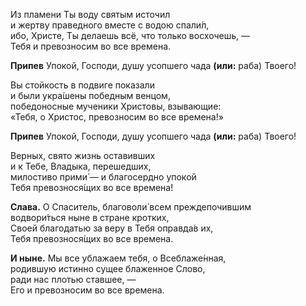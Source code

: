 Из пламени Ты воду святым источил  
и жертву праведного вместе с водою спали́л,  
ибо, Христе, Ты делаешь всё, что только восхочешь, —  
Тебя и превозносим во все времена.

**Припев** Упокой, Господи, душу усопшего чада **(или:** раба<R>)</R> Твоего!

Вы стойкость в подвиге показали  
и были укра́шены победным венцом,  
победоносные мученики Христовы, взывающие:  
«Тебя, о Христос, превозносим во все времена!»

**Припев** Упокой, Господи, душу усопшего чада **(или:** раба<R>)</R> Твоего!

Верных, свято жизнь оставивших  
и к Тебе, Владыка, перешедших,  
милостиво прими́ — и благосердно упокой  
Тебя превознося́щих во все времена!

**Слава.** О Спаситель, благоволи́ всем преждепочившим  
водвори́ться ныне в стране кротких,  
Своей благодатью за веру в Тебя оправда́в их,  
Тебя превознося́щих во все времена.

**И ныне.** Мы все ублажаем тебя, о Всеблаже́нная,  
родившую истинно сущее блаженное Слово,  
ради нас плотью ставшее, —  
Его и превозносим во все времена.
